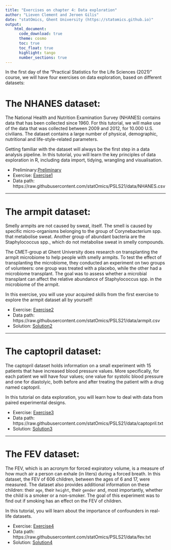 ```yaml
---
title: "Exercises on chapter 4: Data exploration"
author: "Lieven Clement and Jeroen Gilis"
date: "statOmics, Ghent University (https://statomics.github.io)"
output:
    html_document:
      code_download: true    
      theme: cosmo
      toc: true
      toc_float: true
      highlight: tango
      number_sections: true
---
```


In the first day of the "Practical Statistics for the Life Sciences (2021)" 
course, we will have four exercises on data exploration, based on different 
datasets:


# The NHANES dataset:

The National Health and Nutrition Examination Survey (NHANES) contains data 
that has been collected since 1960. For this tutorial, we will make use of the 
data that was collected  between 2009 and  2012, for 10.000 U.S. civilians. 
The dataset contains a large number of physical, demographic, nutritional and 
life-style-related parameters.

Getting familiar with the dataset will always be the first step in a data 
analysis pipeline. In this tutorial, you will learn the key principles of data 
exploration in R, including data import, tidying, wrangling and visualisation. 

- Preliminary:[Preliminary](./extra1_preliminary_tidyverse.html)
- Exercise: [Exercise1](./04_1_NHANES.html)
- Data path: https://raw.githubusercontent.com/statOmics/PSLS21/data/NHANES.csv

---

# The armpit dataset:

Smelly armpits are not caused by sweat, itself. The smell is caused by specific 
micro-organisms belonging to the group of Corynebacterium spp. that metabolise 
sweat. Another group of abundant bacteria are the Staphylococcus spp., which do
not metabolise sweat in smelly compounds.

The CMET-group at Ghent University does research on transplanting the armpit 
microbiome to help people with smelly armpits. To test the effect of 
transplanting the microbiome, they conducted an experiment on two groups 
of volunteers: one group was treated with a placebo, while the other had a 
microbiome transplant. The goal was to assess whether a microbial transplant can affect the relative abundance of Staphylococcus spp. in the microbiome of the armpit.

In this exercise, you will use your acquired skills from the first exercise to 
explore the armpit dataset all by yourself!

- Exercise: [Exercise2](./04_2_armpit.html)
- Data path: https://raw.githubusercontent.com/statOmics/PSLS21/data/armpit.csv
- Solution: [Solution2](./04_2_armpit_sol.html)

---

# The captopril dataset:

The captopril dataset holds information on a small experiment with 15 patients 
that have increased blood pressure values. More specifically, for each patient 
we will have four values; one value for systolic blood pressure and one for 
diastolyic, both before and after treating the patient with a drug named 
captopril.

In this tutorial on data exploration, you will learn how to deal with data from 
paired experimental designs.

- Exercise: [Exercise3](./04_3_captopril.html)
- Data path: https://raw.githubusercontent.com/statOmics/PSLS21/data/captopril.txt
- Solution: [Solution3](./04_3_captopril_sol.html)

---

# The FEV dataset:

The FEV, which is an acronym for forced expiratory volume, is a measure of how 
much air a person can exhale (in liters)  during  a forced breath. In this 
dataset, the FEV of 606 children, between the ages of 6 and 17, were measured. 
The dataset also provides additional information on these children: 
their `age`, their `height`, their `gender` and, most importantly, whether the 
child is a smoker or a non-smoker. The goal of this experiment was to find out 
if smoking has an effect on the FEV of children.

In this tutorial, you will learn about the importance of confounders in 
real-life datasets.

- Exercise: [Exercise4](./04_4_FEV.html)
- Data path: https://raw.githubusercontent.com/statOmics/PSLS21/data/fev.txt
- Solution: [Solution4](./04_4_FV_sol.html)

